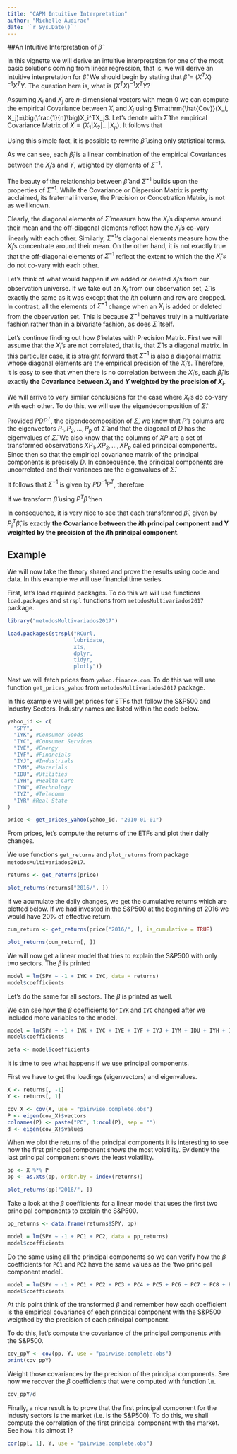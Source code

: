 ```yaml
---
title: "CAPM Intuitive Interpretation"
author: "Michelle Audirac"
date: '`r Sys.Date()`'
---
```


##An Intuitive Interpretation of $\hat\beta$

In this vignette we will derive an intuitive interpretation for one of the most basic solutions coming from linear regression, that is, we will derive an intuitive interpretation for $\hat\beta$. We should begin by stating that $\hat\beta = (X^TX)^{-1}X^TY$. The question here is, what is $(X^TX)^{-1}X^TY$?

Assuming $X_i$ and $X_j$ are $n$-dimensional vectors with mean 0 we can compute the empirical Covariance between $X_i$ and $X_j$ using $\mathrm{\hat{Cov}}(X_i, X_j)=\big(\frac{1}{n}\big)X_i^TX_j$. Let's denote with $\hat\Sigma$ the empirical Covariance Matrix of $X = (X_1| X_2|\dots|X_p)$. It follows that

\begin{equation}
\hat\Sigma

= \Big(\frac{1}{n}\Big) X^TX 

= \Big(\frac{1}{n}\Big) \begin{pmatrix}
X_1^TX_1 & X_1^TX_2 & \ldots &X_1^TX_p \\
\vdots & \vdots & \ddots & \vdots \\
X_p^TX_1 & X_p^TX_2 & \ldots &X_p^TX_p
\end{pmatrix}

\end{equation} 

Using this simple fact, it is possible to rewrite $\hat\beta$ using only statistical terms. 
\begin{equation}
\hat\beta=(X^TX)^{-1}X^TY

= \frac{1}{n}\hat\Sigma^{-1} X^TY

= \frac{1}{n}\hat\Sigma^{-1} \begin{pmatrix}
X_1^TY\\
X_2^TY\\
\vdots\\
X_p^TY
\end{pmatrix}

= \hat\Sigma^{-1} \begin{pmatrix}
\mathrm{\hat{Cov}}(X_1, Y)\\
\mathrm{\hat{Cov}}(X_2, Y)\\
\vdots\\
\mathrm{\hat{Cov}}(X_p, Y)\\
\end{pmatrix}

= \hat\Sigma^{-1}\mathrm{\hat{Cov}}(X, Y)

\end{equation}

As we can see, each $\hat\beta_i$ is a linear combination of the empirical Covariances between the $X_i$'s and $Y$, weighted by elements of $\hat\Sigma^{-1}$.

The beauty of the relationship between $\hat\beta$ and $\hat\Sigma^{-1}$ builds upon the properties of $\hat\Sigma^{-1}$. While the Covariance or Dispersion Matrix is pretty acclaimed, its fraternal inverse, the Precision or Concetration Matrix, is not as well known.

Clearly, the diagonal elements of $\hat\Sigma$ measure how the $X_i$'s disperse around their mean and the off-diagonal elements reflect how the $X_i$'s co-vary linearly with each other. Similarly, $\hat\Sigma^{-1}$'s diagonal elements measure how the $X_i$'s concentrate around their mean. On the other hand, it is not exactly true that the off-diagonal elements of $\Sigma^{-1}$ reflect the extent to which the the $X_i's$ do not co-vary with each other. 

Let's think of what would happen if we added or deleted $X_i$'s from our observation universe. If we take out an $X_i$ from our observation set, $\hat\Sigma$ is exactly the same as it was except that the $i$th column and row are dropped. In contrast, all the elements of $\hat\Sigma^{-1}$ change when an $X_i$ is added or deleted from the observation set. This is because $\hat\Sigma^{-1}$ behaves truly in a multivariate fashion rather than in a bivariate fashion, as does $\hat\Sigma$ itself. 

Let's continue finding out how $\hat\beta$ relates with Precision Matrix. First we will assume that the $X_i$'s are not correlated, that is, that $\hat\Sigma$ is a diagonal matrix. In this particular case, it is straight forward that $\hat\Sigma^{-1}$ is also a diagonal matrix whose diagonal elements are the empirical precision of the $X_i$'s. Therefore, it is easy to see that when there is no correlation between the $X_i$'s, each $\hat\beta_i$ is exactly **the Covariance between $X_i$ and $Y$ weighted by the precision of $X_i$**.

We will arrive to very similar conclusions for the case where $X_i$'s do co-vary with each other. To do this, we will use the eigendecomposition of $\hat\Sigma$. 

Provided $PDP^T$, the eigendecomposition of $\hat\Sigma$, we know that $P$'s colums are the eigenvectors $P_1, P_2,\ldots, P_p$ of $\hat\Sigma$ and that the diagonal of $D$ has the eigenvalues of $\hat\Sigma$. We also know that the columns of $XP$ are a set of transformed observations $XP_1, XP_2,\ldots, XP_p$ called principal components. Since
\begin{equation}
\mathrm{PDP^T}=\hat\Sigma=\frac{1}{n}X^TX
\end{equation}
then
\begin{equation}
D=\frac{1}{n}P^TX^TXP=\frac{1}{n}(XP)^TXP
\end{equation}
so that the empirical covariance matrix of the principal components is precisely $D$. In consequence, the principal components are uncorrelated and their variances are the eigenvalues of $\hat\Sigma$.

It follows that $\hat\Sigma^{-1}$ is given by $PD^{-1}P^T$, therefore 

\begin{align}
\hat\beta &= \hat\Sigma^{-1}\mathrm{\hat{Cov}}(X, Y) \\
&= PD^{-1}P^T\mathrm{\hat{Cov}}(X, Y) \\
&= PD^{-1}\mathrm{\hat{Cov}}(XP, Y) \\
\end{align}

If we transform $\hat\beta$ using $P^T\hat\beta$ then 
\begin{equation}
\mathrm{P}^T\beta = \mathrm{D^{-1}}\mathrm{\hat{Cov}}(XP, Y)
\end{equation}

In consequence, it is very nice to see that each transformed $\hat\beta_i$, given by $P_i^T\hat\beta$, is exactly **the Covariance between the $i$th principal component and Y weighted by the precision of the $i$th principal component**.


## Example
We will now take the theory shared and prove the results using code and data. In this example we will use financial time series. 

First, let's load required packages. To do this we will use functions `load.packages` and `strspl` functions from `metodosMultivariados2017` package.
```r
library("metodosMultivariados2017")

load.packages(strspl("RCurl, 
                     lubridate, 
                     xts, 
                     dplyr, 
                     tidyr, 
                     plotly"))
```

Next we will fetch prices from `yahoo.finance.com`. To do this we will use function `get_prices_yahoo` from `metodosMultivariados2017` package.

In this example we will get prices for ETFs that follow the S&P500 and Industry Sectors. Industry names are listed within the code below.
```r
yahoo_id <- c(
  "SPY",
  "IYK", #Consumer Goods
  "IYC", #Consumer Services
  "IYE", #Energy
  "IYF", #Financials
  "IYJ", #Industrials
  "IYM", #Materials
  "IDU", #Utilities
  "IYH", #Health Care
  "IYW", #Technology
  "IYZ", #Telecomm
  "IYR" #Real State
)

price <- get_prices_yahoo(yahoo_id, "2010-01-01")

```

From prices, let's compute the returns of the ETFs and plot their daily changes. 

We use functions `get_returns` and `plot_returns` from package `metodosMultivariados2017`.
```r
returns <- get_returns(price)

plot_returns(returns["2016/", ])
```

If we acumulate the daily changes, we get the cumulative returns which are plotted below. If we had invested in the S&P500 at the beginning of 2016 we would have 20% of effective return.
```r
cum_return <- get_returns(price["2016/", ], is_cumulative = TRUE)

plot_returns(cum_return[, ])
```

We will now get a linear model that tries to explain the S&P500 with only two sectors. The $\beta$ is printed
```r
model = lm(SPY ~ -1 + IYK + IYC, data = returns)
model$coefficients
```

Let's do the same for all sectors. The $\beta$ is printed as well. 

We can see how the $\beta$ coefficients for `IYK` and `IYC` changed after we included more variables to the model. 
```r
model = lm(SPY ~ -1 + IYK + IYC + IYE + IYF + IYJ + IYM + IDU + IYH + IYW + IYZ + IYR, data = returns)
model$coefficients

beta <- model$coefficients
```

It is time to see what happens if we use principal components.

First we have to get the loadings (eigenvectors) and eigenvalues.
```r
X <- returns[, -1]
Y <- returns[, 1]

cov_X <- cov(X, use = "pairwise.complete.obs")
P <- eigen(cov_X)$vectors
colnames(P) <- paste("PC", 1:ncol(P), sep = "")
d <- eigen(cov_X)$values
```

When we plot the returns of the principal components it is interesting to see how the first principal component shows the most volatility. Evidently the last principal component shows the least volatility.
```r
pp <- X %*% P
pp <- as.xts(pp, order.by = index(returns))

plot_returns(pp["2016/", ])
```

Take a look at the $\beta$ coefficients for a linear model that uses the first two principal components to explain the S&P500.
```r
pp_returns <- data.frame(returns$SPY, pp)

model = lm(SPY ~ -1 + PC1 + PC2, data = pp_returns)
model$coefficients
```

Do the same using all the principal components so we can verify how the $\beta$ coefficients for `PC1` and `PC2` have the same values as the 'two principal component model'.
```r
model = lm(SPY ~ -1 + PC1 + PC2 + PC3 + PC4 + PC5 + PC6 + PC7 + PC8 + PC9 + PC10 + PC11, data = pp_returns)
model$coefficients
```

At this point think of the transformed $\beta$ and remember how each coefficient is the empirical covariance of each principal component with the S&P500 weigthed by the precision of each principal component.

To do this, let's compute the covariance of the principal components with the S&P500.
```r
cov_ppY <- cov(pp, Y, use = "pairwise.complete.obs")
print(cov_ppY)
```

Weight those covariances by the precision of the principal components. See how we recover the $\beta$ coefficients that were computed with function `lm`.
```r
cov_ppY/d
```

Finally, a nice result is to prove that the first principal component for the industy sectors is the market (i.e. is the S&P500). To do this, we shall compute the correlation of the first principal component with the market. See how it is almost 1?
```r
cor(pp[, 1], Y, use = "pairwise.complete.obs")
```
